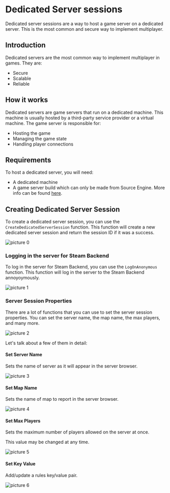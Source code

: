 # Dedicated Server sessions
Dedicated server sessions are a way to host a game server on a dedicated server. This is the most common and secure way to implement multiplayer.

## Introduction

Dedicated servers are the most common way to implement multiplayer in games. They are:

- Secure
- Scalable
- Reliable

## How it works

Dedicated servers are game servers that run on a dedicated machine. This machine is usually hosted by a third-party service provider or a virtual machine. The game server is responsible for:

- Hosting the game
- Managing the game state
- Handling player connections


## Requirements

To host a dedicated server, you will need:

- A dedicated machine
- A game server build which can only be made from Source Engine. More info can be found [here](https://partner.steamgames.com/doc/features/multiplayer/game_servers).


## Creating Dedicated Server Session

To create a dedicated server session, you can use the `CreateDedicatedServerSession` function. This function will create a new dedicated server session and return the session ID if it was a success.

![picture 0](../../images/9d439c5c8c46492ed815b428d17791a301a0fa77016116c325fd49b2597a477a.png)  

### Logging in the server for Steam Backend

To log in the server for Steam Backend, you can use the `LogOnAnonymous` function. This function will log in the server to the Steam Backend annoyoymously.

![picture 1](../../images/daa779b0c8dcc8632d6f7170fe997d83db6f1ce0249a09fae23d873f0306302d.png)  

### Server Session Properties

There are a lot of functions that you can use to set the server session properties. You can set the server name, the map name, the max players, and many more.

![picture 2](../../images/0c3f48e66b0d65b692436897f01652c69c830467a89aebafe3ef6301fa67dbc7.png)  

Let's talk about a few of them in detail:

#### Set Server Name

Sets the name of server as it will appear in the server browser.

![picture 3](../../images/c96d8a1f1d4ef64c82c91d5bc25660e7536a5aa326e25d3465ce5b4a4539e22f.png)  

#### Set Map Name

Sets the name of map to report in the server browser.

![picture 4](../../images/f7894bcde09c6e7243377d549e1c35b1b36c108acae8f1a430baefab8232d05a.png)  

#### Set Max Players

Sets the maximum number of players allowed on the server at once.

This value may be changed at any time.

![picture 5](../../images/80ab6f77529e54b0458b3b8dc968110695ae80d3ad9152b0682b43a87282c135.png)  

#### Set Key Value

Add/update a rules key/value pair.

![picture 6](../../images/1d5af9b148cb41825f1e40a4578d4d013d0e13a822fa253271507e2f6c5d1cc7.png)  

